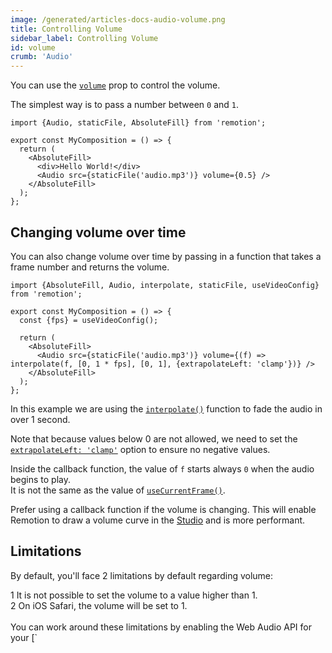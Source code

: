 ```yaml
---
image: /generated/articles-docs-audio-volume.png
title: Controlling Volume
sidebar_label: Controlling Volume
id: volume
crumb: 'Audio'
---
```



You can use the [`volume`](/docs/audio#volume) prop to control the volume.

The simplest way is to pass a number between `0` and `1`.

```tsx twoslash {7} title="MyComp.tsx"
import {Audio, staticFile, AbsoluteFill} from 'remotion';

export const MyComposition = () => {
  return (
    <AbsoluteFill>
      <div>Hello World!</div>
      <Audio src={staticFile('audio.mp3')} volume={0.5} />
    </AbsoluteFill>
  );
};
```

## Changing volume over time

You can also change volume over time by passing in a function that takes a frame number and returns the volume.

```tsx twoslash {8}
import {AbsoluteFill, Audio, interpolate, staticFile, useVideoConfig} from 'remotion';

export const MyComposition = () => {
  const {fps} = useVideoConfig();

  return (
    <AbsoluteFill>
      <Audio src={staticFile('audio.mp3')} volume={(f) => interpolate(f, [0, 1 * fps], [0, 1], {extrapolateLeft: 'clamp'})} />
    </AbsoluteFill>
  );
};
```

In this example we are using the [`interpolate()`](/docs/interpolate) function to fade the audio in over 1 second.

Note that because values below 0 are not allowed, we need to set the [`extrapolateLeft: 'clamp'`](/docs/interpolate#extrapolateleft) option to ensure no negative values.

Inside the callback function, the value of `f` starts always `0` when the audio begins to play.  
It is not the same as the value of [`useCurrentFrame()`](/docs/use-current-frame).

Prefer using a callback function if the volume is changing. This will enable Remotion to draw a volume curve in the [Studio](/docs/studio) and is more performant.

## Limitations<AvailableFrom v="4.0.306" />

By default, you'll face 2 limitations by default regarding volume:

<div>
<div><Step>1</Step> It is not possible to set the volume to a value higher than 1.</div>
<div><Step>2</Step> On iOS Safari, the volume will be set to 1.</div>
</div><br/>
You can work around these limitations by enabling the Web Audio API for your [`<Audio>`](/docs/audio#usewebaudioapi), [`<Video>`](/docs/video#usewebaudioapi) and [`<OffthreadVideo>`](/docs/offthreadvideo#usewebaudioapi) tags.

```tsx twoslash
import {Audio, staticFile, AbsoluteFill} from 'remotion';
// ---cut---

<Audio src="https://parser.media/audio.wav" volume={2} useWebAudioApi crossOrigin="anonymous" />;
```

However, this comes with two caveats:

<div>
  <div>
    <Step error>1</Step> You must set the `crossOrigin` prop to `anonymous` and the audio must support CORS.
  </div>
  <div>
    <Step error>2</Step> On Safari, you cannot combine it with [`playbackRate`](/docs/audio#playbackrate). If you do, the volume will be ignored.
  </div>
</div>
<br />
